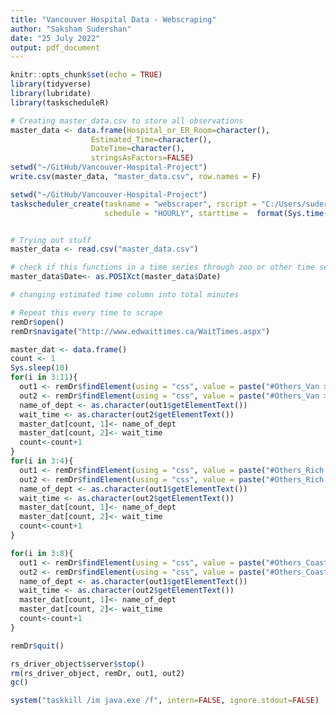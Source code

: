 ```yaml
---
title: "Vancouver Hospital Data - Webscraping"
author: "Saksham Sudershan"
date: "25 July 2022"
output: pdf_document
---
```


```r
knitr::opts_chunk$set(echo = TRUE)
library(tidyverse)
library(lubridate)
library(taskscheduleR)
```

```r
# Creating master_data.csv to store all observations
master_data <- data.frame(Hospital_or_ER_Room=character(),
                  Estimated_Time=character(),
                  DateTime=character(),
                  stringsAsFactors=FALSE)
setwd("~/GitHub/Vancouver-Hospital-Project")
write.csv(master_data, "master_data.csv", row.names = F)
```

```r
setwd("~/GitHub/Vancouver-Hospital-Project")
taskscheduler_create(taskname = "webscraper", rscript = "C:/Users/suder/Documents/GitHub/Vancouver-Hospital-Project/webscraper.R",
                     schedule = "HOURLY", starttime =  format(Sys.time() + 5, "%H:%M"), modifier = 1)

```
```r

```

```r
# Trying out stuff
master_data <- read.csv("master_data.csv")

# check if this functions in a time series through zoo or other time series package
master_data$Date<- as.POSIXct(master_data$Date)

# changing estimated time column into total minutes
```

```r
# Repeat this every time to scrape
remDr$open()
remDr$navigate("http://www.edwaittimes.ca/WaitTimes.aspx")

master_dat <- data.frame()
count <- 1
Sys.sleep(10)
for(i in 3:11){
  out1 <- remDr$findElement(using = "css", value = paste("#Others_Van > div:nth-child(",i,") > div:nth-child(1) > div:nth-child(2) > p:nth-child(1) > a:nth-child(1)"))
  out2 <- remDr$findElement(using = "css", value = paste("#Others_Van > div:nth-child(",i,") > div:nth-child(1) > div:nth-child(3) > p:nth-child(1)"))
  name_of_dept <- as.character(out1$getElementText())
  wait_time <- as.character(out2$getElementText())
  master_dat[count, 1]<- name_of_dept
  master_dat[count, 2]<- wait_time
  count<-count+1
}
for(i in 3:4){
  out1 <- remDr$findElement(using = "css", value = paste("#Others_Rich > div:nth-child(",i,") > div:nth-child(1) > div:nth-child(2) > p:nth-child(1) > a:nth-child(1)"))
  out2 <- remDr$findElement(using = "css", value = paste("#Others_Rich > div:nth-child(",i,") > div:nth-child(1) > div:nth-child(3) > p:nth-child(1)"))
  name_of_dept <- as.character(out1$getElementText())
  wait_time <- as.character(out2$getElementText())
  master_dat[count, 1]<- name_of_dept
  master_dat[count, 2]<- wait_time
  count<-count+1
}

for(i in 3:8){
  out1 <- remDr$findElement(using = "css", value = paste("#Others_Coast > div:nth-child(",i,") > div:nth-child(1) > div:nth-child(2) > p:nth-child(1) > a:nth-child(1)"))
  out2 <- remDr$findElement(using = "css", value = paste("#Others_Coast > div:nth-child(",i,") > div:nth-child(1) > div:nth-child(3) > p:nth-child(1)"))
  name_of_dept <- as.character(out1$getElementText())
  wait_time <- as.character(out2$getElementText())
  master_dat[count, 1]<- name_of_dept
  master_dat[count, 2]<- wait_time
  count<-count+1
}

remDr$quit()
```

```r
rs_driver_object$server$stop()
rm(rs_driver_object, remDr, out1, out2)
gc()

system("taskkill /im java.exe /f", intern=FALSE, ignore.stdout=FALSE)
```